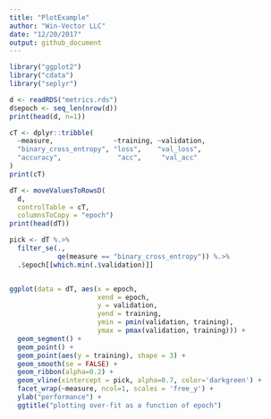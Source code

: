 ```yaml
---
title: "PlotExample"
author: "Win-Vector LLC"
date: "12/20/2017"
output: github_document
---
```


```r
library("ggplot2")
library("cdata")
library("seplyr")

d <- readRDS("metrics.rds")
d$epoch <- seq_len(nrow(d))
print(head(d, n=1))
```


```r
cT <- dplyr::tribble(
  ~measure,               ~training, ~validation,
  "binary_cross_entropy", "loss",    "val_loss",
  "accuracy",              "acc",     "val_acc"
)
print(cT)

dT <- moveValuesToRowsD(
  d,
  controlTable = cT,
  columnsToCopy = "epoch")
print(head(dT))

pick <- dT %.>%
  filter_se(.,
            qe(measure == "binary_cross_entropy")) %.>%
  .$epoch[[which.min(.$validation)]]


ggplot(data = dT, aes(x = epoch,
                      xend = epoch,
                      y = validation,
                      yend = training,
                      ymin = pmin(validation, training),
                      ymax = pmax(validation, training))) +
  geom_segment() +
  geom_point() +
  geom_point(aes(y = training), shape = 3) +
  geom_smooth(se = FALSE) +
  geom_ribbon(alpha=0.2) +
  geom_vline(xintercept = pick, alpha=0.7, color='darkgreen') +
  facet_wrap(~measure, ncol=1, scales = 'free_y') +
  ylab("performance") +
  ggtitle("plotting over-fit as a function of epoch")
```
